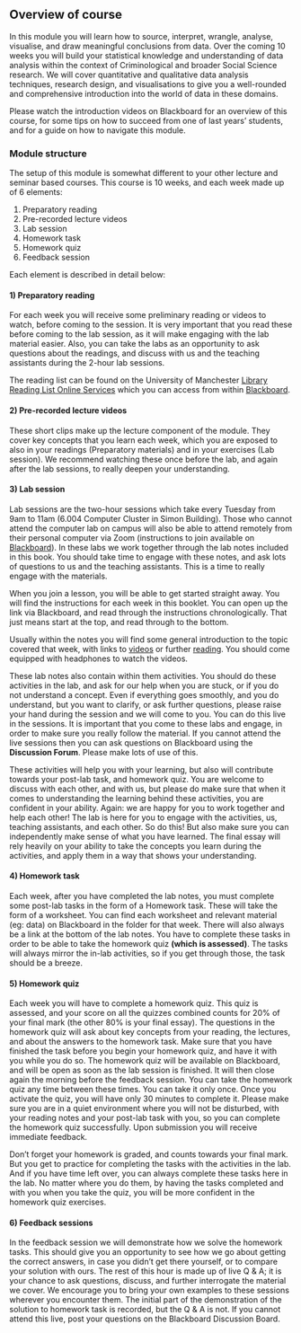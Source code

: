 ## Overview of course {-}

In this module you will learn how to source, interpret, wrangle, analyse, visualise, and draw meaningful conclusions from data. Over the coming 10 weeks you will build your statistical knowledge and understanding of data analysis within the context of Criminological and broader Social Science research. We will cover quantitative and qualitative data analysis techniques, research design, and visualisations to give you a well-rounded and comprehensive introduction into the world of data in these domains. 

Please watch the introduction videos on Blackboard for an overview of this course, for some tips on how to succeed from one of last years' students, and for a guide on how to navigate this module. 

### Module structure {-}

The setup of this module is somewhat different to your other lecture and seminar based courses. This course is 10 weeks, and each week made up of 6 elements: 

1) Preparatory reading
2) Pre-recorded lecture videos
3) Lab session
4) Homework task
5) Homework quiz
6) Feedback session

Each element is described in detail below:

#### 1) Preparatory reading {-}

For each week you will receive some preliminary reading or videos to watch, before coming to the session. It is very important that you read these before coming to the lab session, as it will make engaging with the lab material easier. Also, you can take the labs as an opportunity to ask questions about the readings, and discuss with us and the teaching assistants during the 2-hour lab sessions.

The reading list can be found on the University of Manchester [Library Reading List  Online Services](https://www.library.manchester.ac.uk/search-resources/reading-lists/) which you can access from within [Blackboard](https://online.manchester.ac.uk/webapps/blackboard/content/listContentEditable.jsp?content_id=_12745591_1&course_id=_67464_1). 


#### 2) Pre-recorded lecture videos {-}

These short clips make up the lecture component of the module. They cover key concepts that you learn each week, which you are exposed to also in your readings (Preparatory materials) and in your exercises (Lab session). We recommend watching these once before the lab, and again after the lab sessions, to really deepen your understanding. 

#### 3) Lab session {-}

Lab sessions are the two-hour sessions which take every Tuesday from 9am to 11am (6.004 Computer Cluster in Simon Building). Those who cannot attend the computer lab on campus will also be able to attend remotely from their personal computer via Zoom (instructions to join available on [Blackboard](https://online.manchester.ac.uk/webapps/blackboard/content/listContentEditable.jsp?content_id=_12745591_1&course_id=_67464_1)). In these labs we work together through the lab notes included in this book. You should take time to engage with these notes, and ask lots of questions to us and the teaching assistants. This is a time to really engage with the materials. 

When you join a lesson, you will be able to get started straight away. You will find the instructions for each week in this booklet. You can open up the link via Blackboard, and read through the instructions chronologically. That just means start at the top, and read through to the bottom. 

Usually within the notes you will find some general introduction to the topic covered that week, with links to [videos](http://www.gapminder.org/videos/the-joy-of-stats/) or further [reading](http://flowingdata.com/2015/10/26/top-brewery-road-trip-routed-algorithmically/). You should come equipped with headphones to watch the videos. 


These lab notes also contain within them activities. You should do these activities in the lab, and ask for our help when you are stuck, or if you do not understand a concept. Even if everything goes smoothly, and you do understand, but you want to clarify, or ask further questions, please raise your hand during the session and we will come to you. You can do this live in the sessions. It is important that you come to these labs and engage, in order to make sure you really follow the material. If you cannot attend the live sessions then you can ask questions on Blackboard using the **Discussion Forum**. Please make lots of use of this. 

These activities will help you with your learning, but also will contribute towards your post-lab task, and homework quiz. You are welcome to discuss with each other, and with us, but please do make sure that when it comes to understanding the learning behind these activities, you are confident in your ability. Again: we are happy for you to work together and help each other! The lab is here for you to engage with the activities, us, teaching assistants, and each other. So do this! But also make sure you can independently make sense of what you have learned. The final essay will rely heavily on your ability to take the concepts you learn during the activities, and apply them in a way that shows your understanding.

#### 4) Homework task {-}

Each week, after you have completed the lab notes, you must complete some post-lab tasks in the form of a Homework task. These will take the form of a worksheet. You can find each worksheet and relevant material (eg: data) on Blackboard in the folder for that week. There will also always be a link at the bottom of the lab notes. You have to complete these tasks in order to be able to take the homework quiz **(which is assessed)**. The tasks will always mirror the in-lab activities, so if you get through those, the task should be a breeze. 

#### 5) Homework quiz {-}

Each week you will have to complete a homework quiz. This quiz is assessed, and your score on all the quizzes combined counts for 20% of your final mark (the other 80% is your final essay). The questions in the homework quiz will ask about key concepts from your reading, the lectures, and about the answers to the homework task. Make sure that you have finished the task before you begin your homework quiz, and have it with you while you do so. The homework quiz will be available on Blackboard, and will be open as soon as the lab session is finished. It will then close again the morning before the feedback session. You can take the homework quiz any time between these times. You can take it only once. Once you activate the quiz, you will have only 30 minutes to complete it. Please make sure you are in a quiet environment where you will not be disturbed, with your reading notes and your post-lab task with you, so you can complete the homework quiz successfully. Upon submission you will receive immediate feedback. 

Don't forget your homework is graded, and counts towards your final mark. But you get to practice for completing the tasks with the activities in the lab. And if you have time left over, you can always complete these tasks here in the lab. No matter where you do them, by having the tasks completed and with you when you take the quiz, you will be more confident in the homework quiz exercises. 


#### 6) Feedback sessions {-}

In the feedback session we will demonstrate how we solve the homework tasks. This should give you an opportunity to see how we go about getting the correct answers, in case you didn't get there yourself, or to compare your solution with ours. The rest of this hour is made up of live Q & A; it is your chance to ask questions, discuss, and further interrogate the material we cover. We encourage you to bring your own examples to these sessions wherever you encounter them. The initial part of the demonstration of the solution to homework task is recorded, but the Q & A is not. If you cannot attend this live, post your questions on the Blackboard Discussion Board. 



